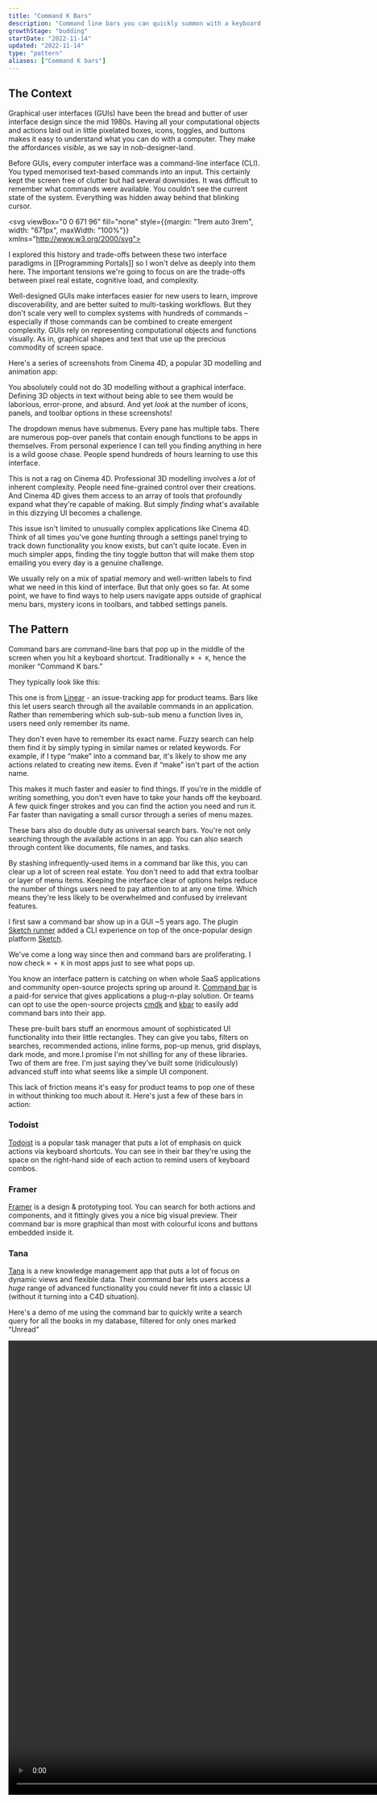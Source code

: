 ```yaml
---
title: "Command K Bars"
description: "Command line bars you can quickly summon with a keyboard shortcut"
growthStage: "budding"
startDate: "2022-11-14"
updated: "2022-11-14"
type: "pattern"
aliases: ["Command K bars"]
---
```


<h2 className="micro">The Context</h2>

Graphical user interfaces (GUIs) have been the bread and butter of user interface design since the mid 1980s. Having all your computational objects and actions laid out in little pixelated boxes, icons, toggles, and buttons makes it easy to understand what you can do with a computer. They make the affordances _visible_, as we say in nob-designer-land.

<BasicImage margin="0.5rem auto" src="/images/posts/command-bar/gui-buttons.png" width="700px" alt="A set of buttons, toggles, and sliders" />

Before GUIs, every computer interface was a command-line interface (CLI). You typed memorised text-based commands into an input. This certainly kept the screen free of clutter but had several downsides. It was difficult to remember what commands were available. You couldn't see the current state of the system. Everything was hidden away behind that blinking cursor.


<svg viewBox="0 0 671 96" fill="none" style={{margin: "1rem auto 3rem", width: "671px", maxWidth: "100%"}} xmlns="http://www.w3.org/2000/svg">
<rect width="671" height="96" rx="10" fill="#1D2B37"/>
<rect x="418" y="32" width="19" height="31" fill="#61E24B"/>
<path d="M49.14 53H51.14V55H49.14V53ZM43.14 55H49.14V57H43.14V55ZM41.14 41H43.14V55H41.14V41ZM43.14 39H49.14V41H43.14V39ZM49.14 41H51.14V43H49.14V41ZM61.06 43H63.06V45H61.06V43ZM61.06 55H63.06V57H61.06V55ZM80.98 39H82.98V55H80.98V39ZM74.98 55H80.98V57H74.98V55ZM72.98 39H74.98V55H72.98V39ZM88.9 45H90.9V49H88.9V45ZM96.9 51H98.9V55H96.9V51ZM90.9 55H96.9V57H90.9V55ZM88.9 53H90.9V55H88.9V53ZM90.9 49H96.9V51H90.9V49ZM96.9 45H98.9V47H96.9V45ZM90.9 43H96.9V45H90.9V43ZM112.82 53H114.82V55H112.82V53ZM106.82 55H112.82V57H106.82V55ZM104.82 45H106.82V49H112.82V45H114.82V51H106.82V55H104.82V45ZM106.82 43H112.82V45H106.82V43ZM126.74 43H130.74V45H126.74V43ZM124.74 45H126.74V47H124.74V45ZM120.74 43H122.74V47H124.74V49H122.74V57H120.74V43ZM136.66 45H138.66V49H136.66V45ZM144.66 51H146.66V55H144.66V51ZM138.66 55H144.66V57H138.66V55ZM136.66 53H138.66V55H136.66V53ZM138.66 49H144.66V51H138.66V49ZM144.66 45H146.66V47H144.66V45ZM138.66 43H144.66V45H138.66V43ZM156.58 45H158.58V51H156.58V45ZM158.58 51H160.58V57H158.58V51ZM154.58 39H156.58V45H154.58V39ZM178.5 39H180.5V57H178.5V45H176.5V43H178.5V39ZM174.5 45H176.5V47H174.5V45ZM172.5 47H174.5V49H172.5V47ZM170.5 45H172.5V47H170.5V45ZM166.5 39H168.5V43H170.5V45H168.5V57H166.5V39ZM188.42 45H190.42V51H188.42V45ZM190.42 51H192.42V57H190.42V51ZM186.42 39H188.42V45H186.42V39ZM208.34 41H210.34V55H208.34V41ZM200.34 39H208.34V41H202.34V55H208.34V57H200.34V39ZM224.26 53H226.26V55H224.26V53ZM218.26 55H224.26V57H218.26V55ZM216.26 45H218.26V49H224.26V45H226.26V51H218.26V55H216.26V45ZM218.26 43H224.26V45H218.26V43ZM232.18 45H234.18V49H232.18V45ZM240.18 51H242.18V55H240.18V51ZM234.18 55H240.18V57H234.18V55ZM232.18 53H234.18V55H232.18V53ZM234.18 49H240.18V51H234.18V49ZM240.18 45H242.18V47H240.18V45ZM234.18 43H240.18V45H234.18V43ZM256.1 55H258.1V57H256.1V55ZM254.1 53H256.1V55H254.1V53ZM252.1 51H254.1V53H252.1V51ZM248.1 39H250.1V49H252.1V51H250.1V57H248.1V39ZM252.1 47H254.1V49H252.1V47ZM254.1 45H256.1V47H254.1V45ZM256.1 43H258.1V45H256.1V43ZM266.02 41H268.02V43H272.02V45H268.02V55H266.02V45H264.02V43H266.02V41ZM268.02 55H274.02V57H268.02V55ZM287.94 45H289.94V55H287.94V45ZM281.94 55H287.94V57H281.94V55ZM279.94 45H281.94V55H279.94V45ZM281.94 43H287.94V45H281.94V43ZM303.86 45H305.86V55H303.86V45ZM295.86 43H303.86V45H297.86V55H303.86V57H297.86V61H295.86V43Z" fill="#61E24B"/>
<path d="M344.16 45H346.16V57H344.16V45ZM340.16 43H344.16V45H340.16V43ZM338.16 45H340.16V53H338.16V45ZM332.16 43H338.16V45H334.16V57H332.16V43ZM358.08 55H360.08V57H358.08V55ZM356.08 53H358.08V55H356.08V53ZM354.08 51H356.08V53H354.08V51ZM350.08 39H352.08V49H354.08V51H352.08V57H350.08V39ZM354.08 47H356.08V49H354.08V47ZM356.08 45H358.08V47H356.08V45ZM358.08 43H360.08V45H358.08V43ZM366 45H368V55H366V45ZM374 39H376V57H368V55H374V45H368V43H374V39ZM385.92 43H387.92V57H385.92V43ZM385.92 39H387.92V41H385.92V39ZM403.84 43H407.84V45H403.84V43ZM401.84 45H403.84V47H401.84V45ZM397.84 43H399.84V47H401.84V49H399.84V57H397.84V43Z" fill="#61E24B"/>
</svg>


I explored this history and trade-offs between these two interface paradigms in [[Programming Portals]] so I won't delve as deeply into them here. The important tensions we're going to focus on are the trade-offs between pixel real estate, cognitive load, and complexity.

Well-designed GUIs make interfaces easier for new users to learn, improve discoverability, and are better suited to multi-tasking workflows. But they don't scale very well to complex systems with hundreds of commands – especially if those commands can be combined to create emergent complexity. GUIs rely on representing computational objects and functions visually. As in, graphical shapes and text that use up the precious commodity of screen space.

Here's a series of screenshots from Cinema 4D, a popular 3D modelling and animation app:

<ImageFrame margin="0 auto" src="/images/posts/command-bar/cinema4d3.png" width="1300px" alt="The interface for Cinema4D. A 3D triangle in the centre surrounded by a huge array of toolbars and panels" />

<ImageFrame margin="0 auto" src="/images/posts/command-bar/cinema4d2.png" width="1300px" alt="The interface for Cinema4D. A 3D triangle in the centre surrounded by a huge array of toolbars and panels" />

<ImageFrame margin="0 auto 2rem" src="/images/posts/command-bar/cinema4d4.png" width="1300px" alt="The interface for Cinema4D. A 3D triangle in the centre surrounded by a huge array of toolbars and panels" />

You absolutely could not do 3D modelling without a graphical interface. Defining 3D objects in text without being able to see them would be laborious, error-prone, and absurd. And yet _look_ at the number of icons, panels, and toolbar options in these screenshots!

The dropdown menus have submenus. Every pane has multiple tabs. There are numerous pop-over panels that contain enough functions to be apps in themselves. From personal experience I can tell you finding anything in here is a wild goose chase. People spend hundreds of hours learning to use this interface.

This is not a rag on Cinema 4D. Professional 3D modelling involves a _lot_ of inherent complexity. People need fine-grained control over their creations. And Cinema 4D gives them access to an array of tools that profoundly expand what they're capable of making. But simply _finding_ what's available in this dizzying UI becomes a challenge.

This issue isn't limited to unusually complex applications like Cinema 4D. Think of all times you've gone hunting through a settings panel trying to track down functionality you know exists, but can't quite locate. Even in much simpler apps, finding the tiny toggle button that will make them stop emailing you every day is a genuine challenge.

We usually rely on a mix of spatial memory and well-written labels to find what we need in this kind of interface. But that only goes so far. At some point, we have to find ways to help users navigate apps outside of graphical menu bars, mystery icons in toolbars, and tabbed settings panels.


<Spacer size="small" />

<h2 className="micro">The Pattern</h2>

Command bars are command-line bars that pop up in the middle of the screen when you hit a keyboard shortcut. Traditionally `⌘ + K`, hence the moniker “Command K bars.”

They typically look like this:

<ImageFrame src="/images/posts/command-bar/linear-cmd.jpg" width="1100px" alt="The command K bar in Linear" showalt />

This one is from [Linear](https://linear.app/) - an issue-tracking app for product teams. Bars like this let users search through all the available commands in an application. Rather than remembering which sub-sub-sub menu a function lives in, users need only remember its name. 

They don't even have to remember its exact name. Fuzzy search can help them find it by simply typing in similar names or related keywords. For example, if I type “make” into a command bar, it's likely to show me any actions related to creating new items. Even if “make” isn't part of the action name.

<ImageFrame src="/images/posts/command-bar/fuzzysearch.jpg" width="1100px" alt="Fuzzy search in Linear lets you find actions without needing the exact name" showalt />

This makes it much faster and easier to find things. If you're in the middle of writing something, you don't even have to take your hands off the keyboard. A few quick finger strokes and you can find the action you need and run it. Far faster than navigating a small cursor through a series of menu mazes.

These bars also do double duty as universal search bars. You're not only searching through the available actions in an app. You can also search through content like documents, file names, and tasks.

By stashing infrequently-used items in a command bar like this, you can clear up a lot of screen real estate. You don't need to add that extra toolbar or layer of menu items. Keeping the interface clear of options helps reduce the number of things users need to pay attention to at any one time. Which means they're less likely to be overwhelmed and confused by irrelevant features.

I first saw a command bar show up in a GUI ~5 years ago. The plugin [Sketch runner](https://sketchrunner.com/) added a CLI experience on top of the once-popular design platform [Sketch](https://www.sketch.com/).

<ImageFrame src="/images/posts/command-bar/sketch.jpg" width="1100px" alt="The sketch runner command bar" showalt />

We've come a long way since then and command bars are proliferating. I now check `⌘ + K` in most apps just to see what pops up.

You know an interface pattern is catching on when whole SaaS applications and community open-source projects spring up around it. [Command bar](https://www.commandbar.com/) is a paid-for service that gives applications a plug-n-play solution. Or teams can opt to use the open-source projects [cmdk](https://cmdk.paco.me/) and [kbar](https://kbar.vercel.app/) to easily add command bars into their app.

These pre-built bars stuff an enormous amount of sophisticated UI functionality into their little rectangles. They can give you tabs, filters on searches, recommended actions, inline forms, pop-up menus, grid displays, dark mode, and more.<Footnote idName={1}>I promise I'm not shilling for any of these libraries. Two of them are free. I'm just saying they've built some (ridiculously) advanced stuff into what seems like a simple UI component.</Footnote> 

This lack of friction means it's easy for product teams to pop one of these in without thinking too much about it. Here's just a few of these bars in action:

### Todoist

[Todoist](https://todoist.com/) is a popular task manager that puts a lot of emphasis on quick actions via keyboard shortcuts. You can see in their bar they're using the space on the right-hand side of each action to remind users of keyboard combos.

<ImageFrame src="/images/posts/command-bar/todoist.jpg" width="1100px" />

### Framer

[Framer](https://www.framer.com/) is a design & prototyping tool. You can search for both actions and components, and it fittingly gives you a nice big visual preview. Their command bar is more graphical than most with colourful icons and buttons embedded inside it.

<ImageFrame src="/images/posts/command-bar/framer-cmd.jpg" width="1100px" />

### Tana

[Tana](https://tana.inc/) is a new knowledge management app that puts a lot of focus on dynamic views and flexible data. Their command bar lets users access a _huge_ range of advanced functionality you could never fit into a classic UI (without it turning into a C4D situation).

Here's a demo of me using the command bar to quickly write a search query for all the books in my database, filtered for only ones marked “Unread”


<Video width="1000px" height="900px" src="/images/posts/command-bar/tana.mp4" />

<Spacer size="small" />


This is a good example of how users can chain multiple actions together in command bars. Each selection in the bar moves you onto the next set of available choices.

### Raycast

[Raycast](https://www.raycast.com/) takes the concept of a command-bar-as-universal-interface to the extreme. The whole app is just a command bar. But it has access to your full desktop environment and integrates with most major applications.

<ImageFrame src="/images/posts/command-bar/raycast1.jpg" width="1000px" margin="1rem auto" />

Think of Apple's [Spotlight](https://support.apple.com/en-gb/guide/mac-help/mchlp1008/mac) feature, but if search actually worked and it could tap into all your other applications – Slack messages, Google drive files, Github PR, Figma files, etc. Raycast very cleverly designed the system to be extensible. Any developer can build a new extension for it, meaning there's no ceiling to the number of actions potentially available in it.

Here's a quick demo of me accessing Wikipedia, Spotify, Google, and even querying GPT-3 without leaving the app:

<Video src="/images/posts/command-bar/raycast.mp4" width="1000px" height="800px" />

<Spacer size="small" />


### Lazy

[Lazy](https://lazy.so/) is following the spirit of Raycast, but specifically for information capture and knowledge management. It's a bar you can pull up in any context – twitter, an article, a youtube video, email – and natively capture key information into a personal database.

<ImageFrame src="/images/posts/command-bar/lazy1.jpg" width="900px" margin="1rem auto 0" />
<ImageFrame src="/images/posts/command-bar/lazy3.jpg" width="900px" margin="0 auto 2rem" />

<TweetEmbed tweetId="1589633050107080704" />
 
The landing page sure looks fancy and they made a slightly ridiculous [hype video](https://twitter.com/demtzu/status/1589633050107080704?s=20&t=CPWHr4kP7OrDcKq0-WmYTA). But it's also pre-release so everything could just be a slick animation prototype <span role="img">😉</span>. We'll have to wait and see.

<References>
  <ReferencesLink
    title="UI Breakthrough-Command Line Interfaces
"
    href="https://jnd.org/ui_breakthrough-command_line_interfaces/"
    author="Don Norman"
  />
  <ReferencesLink
    title="CLUI: Building a Graphical Command Line"
    href="https://blog.replit.com/clui"
    author="Tyler Angert and Moudy Elkammash"
  />
  <ReferencesLink
    title="Graphical User Interface History"
    href="https://www.youtube.com/watch?v=XIGSJshYb90"
    author="Crash Course"
  />
</References>
